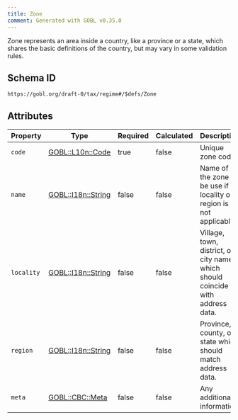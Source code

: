 ```yaml
---
title: Zone
comment: Generated with GOBL v0.35.0
---
```


Zone represents an area inside a country, like a province or a state, which shares the basic definitions of the country, but may vary in some validation rules.

## Schema ID

`https://gobl.org/draft-0/tax/regime#/$defs/Zone`

## Attributes

| Property   | Type                                       | Required | Calculated | Description                                                                    |
|------------|--------------------------------------------|----------|------------|--------------------------------------------------------------------------------|
| `code`     | [GOBL::L10n::Code](/draft-0/l10n/code)     | true     | false      | Unique zone code.                                                              |
| `name`     | [GOBL::I18n::String](/draft-0/i18n/string) | false    | false      | Name of the zone to be use if a locality or region is not applicable.          |
| `locality` | [GOBL::I18n::String](/draft-0/i18n/string) | false    | false      | Village, town, district, or city name which should coincide with address data. |
| `region`   | [GOBL::I18n::String](/draft-0/i18n/string) | false    | false      | Province, county, or state which should match address data.                    |
| `meta`     | [GOBL::CBC::Meta](/draft-0/cbc/meta)       | false    | false      | Any additional information                                                     |

